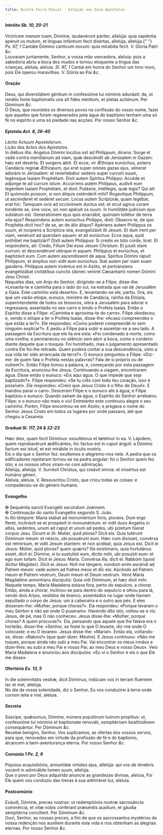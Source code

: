 ```yaml
---
title: Quinta-feira Pascal - Estação nos Doze Apóstolos
---
```


<h4 class="text-center">
  Intróito <em>Sb. 10, 20-21</em>
</h4>
<div class="grid grid-cols-2 gap-5">
  <div class="col-6 dropcaps text-justify">
    Victrícem manum tuam, Dómine, laudavérunt páriter, allelúja: quia sapiéntia
    apéruit os mutum, et linguas infántium fecit disértas, allelúja, allelúja.{" "}
    <em>Ps. 97, 1</em> Cantáte Dómino cánticum novum: quia mirabília fecit. V.
    Gloria Patri <em>&c.</em>
  </div>
  <div class="col-6 dropcaps text-justify">
    Louvaram juntamente, Senhor, a vossa mão vencedora, aleluia: pois a
    sabedoria abriu a boca dos mudos e tornou eloquente a língua das crianças,
    aleluia, aleluia. <em>Sl. 97, 1</em> Cantai em honra do Senhor um hino novo,
    pois Ele operou maravilhas. V. Glória ao Pai <em>&c.</em>
  </div>
</div>

<h4 class="text-center">Oração</h4>
<div class="grid grid-cols-2 gap-5">
  <div class="col-6 dropcaps text-justify">
    Deus, qui diversitátem géntium in confessióne tui nóminis adunásti: da, ut
    renátis fonte baptísmatis una sit fides méntium, et píetas actiónum. Per
    Dóminum <em>&c.</em>
  </div>
  <div class="col-6 dropcaps text-justify">
    Ó Deus, que reunistes os diversos povos na confissão do vosso nome, fazei
    que aqueles que foram regenerados pela água do baptismo tenham uma só fé no
    espírito e uma só piedade nas acções. Por nosso Senhor <em>&c.</em>
  </div>
</div>

<h4 class="text-center">
  Epístola <em>Act. 8, 26-40</em>
</h4>
<div class="grid grid-cols-2 gap-5">
  <div class="col-6 text-justify">Léctio Actuum Apostolorum.</div>
  <div class="col-6 text-justify">Lição dos Actos dos Apóstolos.</div>
  <div class="col-6 dropcaps text-justify">
    In diébus illis: Angelus Dómini locútus est ad Philíppum, dicens: Surge et
    vade contra meridiánum ad viam, quæ descéndit ab Jerúsalem in Gazam: hæc est
    desérta. Et surgens ábiit. Et ecce, vir Æthiops eunúchus, potens Candácis
    regínæ Æthíopum, qui erat super omnes gazas ejus, vénerat adoráre in
    Jerúsalem: et revertebátur sedens super currum suum, legénsque Isaíam
    Prophétam. Dixit autem Spíritus Philíppo: Accéde et adjúnge te ad currum
    istum. Accúrrens autem Philíppus, audívit eum legéntem Isaíam Prophétam, et
    dixit: Putásne, intéllegis, quæ legis? Qui ait: Et quómodo possum, si non
    áliquis osténderít mihi? Rogavítque Philíppum, ut ascénderet et sedéret
    secum. Locus autem Scriptúræ, quam legébat, erat hic: Tamquam ovis ad
    occisiónem ductus est: et sicut agnus coram tondénte se, sine voce, sic non
    apéruit os suum. In humilitáte judícium ejus sublátum est. Generatiónem ejus
    quis enarrábit, quóniam tollétur de terra vita ejus? Respóndens autem
    eunúchus Philíppo, dixit: Obsecro te, de quo Prophéta dicit hoc? de se, an
    de álio áliquo? Apériens autem Philíppus os suum, et incípiens a Scriptúra
    ista, evangelizávit illi Jesum. Et dum irent per viam, venérunt ad quandam
    aquam: et ait eunúchus: Ecce aqua, quid próhibet me baptizári? Dixit autem
    Philíppus: Si credis ex toto corde, licet. Et respóndens, ait: Credo, Fílium
    Dei esse Jesum Christum. Et jussit stare currum: et descendérunt utérque in
    aquam. Philíppus et eunúchus, et baptizávit eum. Cum autem ascendíssent de
    aqua, Spíritus Dómini rápuit Philippum, et ámplius non vidit eum eunúchus.
    Ibat autem per viam suam gaudens. Philíppus autem invéntus est in Azóto, et
    pertránsiens evangelizábat civitátibus cunctis (donec veniret Cæsaréam)
    nomen Dómini Jesu Christi.
  </div>
  <div class="col-6 dropcaps text-justify">
    Naqueles dias, um Anjo do Senhor, dirigindo-se a Filipe, disse-lhe:
    «Levanta-te e caminha para o lado do sul, na estrada que vai de Jerusalém a
    Gaza. Este caminho está deserto». E, levantando-se ele, partiu. Ora, eis que
    um varão etíope, eunuco, ministro de Candácia, rainha da Etiópia,
    superintendente de todos os tesouros, viera a Jerusalém para adorar e
    regressava, assentado no seu carro e lendo o Profeta Isaías. Então o
    Espírito disse a Filipe: «Caminha e aproxima-te do carro». Filipe obedeceu;
    e, vendo o etíope a ler o Profeta Isaías, disse-lhe: «Acaso compreendes o
    que estás a ler?». Ele respondeu: «Como poderei compreendê-lo sem ninguém
    explicar?». E pediu a Filipe para subir e assentar-se a seu lado. A passagem
    da Escritura que ele lia era esta: «Foi condenado à morte, como uma ovelha;
    e permaneceu no silêncio sem abrir a boca, como o cordeiro diante daquele
    que o tosquia. Foi humilhado, mas o julgamento apresentado contra Ele
    foi-lhe retirado. Quem poderá contar a sua descendência, visto a sua vida
    ter sido arrancada da terra?». O eunuco perguntou a Filipe: «Diz-me: de quem
    fala o Profeta nestas palavras? Fala de si próprio ou de outrem?». Então
    Filipe tomou a palavra, e, começando por esta passagem da Escritura,
    anunciou-lhe Jesus. Continuando a viagem, encontraram água. Disse então o
    eunuco: «Eis aqui água. O que impede que seja baptizado?». Filipe respondeu:
    «Se tu crês com todo teu coração, isso é possível». Ele respondeu: «Creio
    que Jesus Cristo é o filho de Deus!». E mandou parar o carro. Desceram
    Filipe e o eunuco até à água; e Filipe baptizou o eunuco. Quando saíram da
    água, o Espírito do Senhor arrebatou Filipe; e o eunuco não mais o viu!
    Entretanto este continuou alegre o seu caminho. Porém, Filipe encontrou-se
    em Azoto; e pregava o nome do Senhor Jesus Cristo em todos os lugares por
    onde passava, até que chegou a Cesareia.
  </div>
</div>

<h4 class="text-center">
  Gradual <em>Sl. 117, 24 & 22-23</em>
</h4>
<div class="grid grid-cols-2 gap-5">
  <div class="col-6 dropcaps text-justify">
    Hæc dies, quam fecit Dóminus: exsultémus et lætémur in ea. V. Lápidem, quem
    reprobavérunt ædificántes, hic factus est in caput ánguli: a Dómino factum
    est istud, et est mirábile in óculis nostris.
  </div>
  <div class="col-6 dropcaps text-justify">
    Eis o dia que o Senhor fez: exultemos e alegremo-nos nele. A pedra que os
    edificadores rejeitaram tornou-se na pedra angular: foi o Senhor quem fez
    isto; e os nossos olhos viram-no com admiração.
  </div>
  <div class="col-6 text-justify">
    Allelúja, allelúja. V. Surréxit Christus, qui creávit ómnia: et misértus est
    humáno géneri.
  </div>
  <div class="col-6 text-justify">
    Aleluia, aleluia. V. Ressuscitou Cristo, que criou todas as coisas: e
    compadeceu-se do género humano.
  </div>
</div>

<h4 class="text-center">Evangelho</h4>
<div class="grid grid-cols-2 gap-5">
  <div class="col-6 text-justify">
    <span class="text-danger">&#10016;</span> Sequéntia sancti Evangélii
    secúndum Joánnem.
  </div>
  <div class="col-6 text-justify">
    <span class="text-danger">&#10016;</span> Continuação do santo Evangelho
    segundo S. João.
  </div>
  <div class="col-6 dropcaps text-justify">
    In illo témpore: María stabat ad monuméntum foris, plorans. Dum ergo fleret,
    inclinávit se et prospéxit in monuméntum: et vidit duos Angelos in albis,
    sedéntes, unum ad caput et unum ad pedes, ubi pósitum fúerat corpus Jesu.
    Dicunt ei illi: Mulier, quid ploras? Dicit eis: Quia tulérunt Dóminum meum:
    et néscio, ubi posuérunt eum. Hæc cum dixísset, convérsa est retrórsum, et
    vidit Jesum stantem: et non sciébat, quia Jesus est. Dicit ei Jesus: Múlier,
    quid ploras? quem quæris? Illa exístimans, quia hortulánus esset, dicit ei:
    Dómine, si tu sustulísti eum, dícito mihi, ubi posuísti eum: et ego eum
    tollam. Dicit ei Jesus: María. Convérsa illa, dicit ei: Rabbóni (quod
    dícitur Magíster). Dicit ei Jesus: Noli me tángere, nondum enim ascéndi ad
    Patrem meum: vade autem ad fratres meos et dic eis: Ascéndo ad Patrem meum
    et Patrem vestrum, Deum meum et Deum vestrum. Venit María Magdaléne
    annúntians discípulis: Quia vidi Dóminum, et hæc dixit mihi.
  </div>
  <div class="col-6 dropcaps text-justify">
    Naquele tempo, Maria Madalena estava fora, perto do sepulcro, a chorar.
    Então, ainda a chorar, inclinou-se para dentro do sepulcro e olhou para lá,
    vendo dois Anjos, vestidos de branco, assentados no lugar onde haviam
    sepultado o corpo de Jesus: um à cabeceira e o outro aos pés. E eles
    disseram-lhe: «Mulher, porque choras?». Ela respondeu: «Porque levaram o meu
    Senhor e não sei onde O puseram». Havendo dito isto, voltou-se e viu Jesus,
    de pé, mas O não conheceu. Jesus disse-lhe: «Mulher, porque choras? A quem
    procuras?». Ela, pensando que aquele que lhe falava era o hortelão,
    disse-lhe: «Senhor, se foste tu que O levaste, diz-me onde O colocaste: e eu
    O levarei». Jesus disse-lhe: «Maria!». Então ela, voltando-se, disse:
    «Raboni!» (que quer dizer: Mestre). E Jesus continuou: «Não me toques,
    porque ainda não subi a meu Pai. Vai encontrar os meus irmãos e dizei-lhes:
    eu subi a meu Pai e vosso Pai; ao meu Deus e vosso Deus». Veio Maria
    Madalena e anunciou aos discípulos: «Eu vi o Senhor e eis o que Ele me
    disse».
  </div>
</div>

<h4 class="text-center">
  Ofertório <em>Ex. 13, 5</em>
</h4>
<div class="grid grid-cols-2 gap-5">
  <div class="col-6 dropcaps text-justify">
    In die solemnitátis vestræ, dicit Dóminus, indúcam vos in terram fluéntem
    lac et mel, allelúja.
  </div>
  <div class="col-6 dropcaps text-justify">
    No dia da vossa solenidade, diz o Senhor, Eu vos conduzirei à terra onde
    correm leite e mel, aleluia.
  </div>
</div>

<h4 class="text-center">Secreta</h4>
<div class="grid grid-cols-2 gap-5">
  <div class="col-6 dropcaps text-justify">
    Súscipe, quǽsumus, Dómine, múnera populórum tuórum propítius: ut,
    confessióne tui nóminis et baptísmate renováti, sempitérnam beatitúdinem
    consequántur. Per Dóminum <em>&c.</em>
  </div>
  <div class="col-6 dropcaps text-justify">
    Recebei benigno, Senhor, Vos suplicamos, as ofertas dos vossos servos, para
    que, renovados em virtude da profissão de fé e do baptismo, alcancem a
    bem-aventurança eterna. Por nosso Senhor <em>&c.</em>
  </div>
</div>

<h4 class="text-center">
  Comúnio <em>1 Pe. 2, 9</em>
</h4>
<div class="grid grid-cols-2 gap-5">
  <div class="col-6 dropcaps text-justify">
    Pópulus acquisitiónis, annuntiáte virtútes ejus, allelúja: qui vos de
    ténebris vocávit in admirábile lumen suum, allelúja.
  </div>
  <div class="col-6 dropcaps text-justify">
    Que o povo por Deus adquirido anuncie as grandezas divinas, aleluia, Foi Ele
    quem vos conduziu das trevas à sua admirável luz, aleluia.
  </div>
</div>

<h4 class="text-center">Postcomúnio</h4>
<div class="grid grid-cols-2 gap-5">
  <div class="col-6 dropcaps text-justify">
    Exáudi, Dómine, preces nostras: ut redemptiónis nostræ sacrosáncta
    commércia, et vitæ nobis cónferant præséntis auxílium, et gáudia sempitérna
    concílient. Per Dóminum <em>&c.</em>
  </div>
  <div class="col-6 dropcaps text-justify">
    Ouvi, Senhor, as nossas preces, a fim de que os sacrossantos mystérios da
    nossa redenção nos auxiliem durante esta vida e nos obtenham as alegrias
    eternas. Por nosso Senhor <em>&c.</em>
  </div>
</div>
